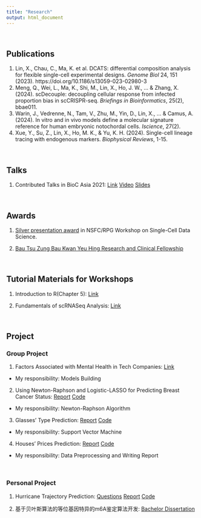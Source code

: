 ```yaml
---
title: "Research"
output: html_document
---
```


<br>

## Publications

1.	Lin, X., Chau, C., Ma, K. et al. DCATS: differential composition analysis for flexible single-cell experimental designs. *Genome Biol* 24, 151 (2023). https://doi.org/10.1186/s13059-023-02980-3
2.	Meng, Q., Wei, L., Ma, K., Shi, M., Lin, X., Ho, J. W., ... & Zhang, X. (2024). scDecouple: decoupling cellular response from infected proportion bias in scCRISPR-seq. *Briefings in Bioinformatics*, 25(2), bbae011.
3.	Warin, J., Vedrenne, N., Tam, V., Zhu, M., Yin, D., Lin, X., ... & Camus, A. (2024). In vitro and in vivo models define a molecular signature reference for human embryonic notochordal cells. *Iscience*, 27(2).
4.	Xue, Y., Su, Z., Lin, X., Ho, M. K., & Yu, K. H. (2024). Single-cell lineage tracing with endogenous markers. *Biophysical Reviews*, 1-15.

  <br>
 
## Talks

1. Contributed Talks in BioC Asia 2021: [Link](https://biocasia2021.bioconductor.org/contributions/) [Video](https://www.youtube.com/watch?v=_Fh3sp59ui0) [Slides](https://f1000research.com/slides/10-1119)

 <br>
 
## Awards

1. [Silver presentation award](./support_files/silver_award.pdf) in NSFC/RPG Workshop on Single-Cell Data Science.

2. [Bau Tsu Zung Bau Kwan Yeu Hing Research and Clinical Fellowship](https://scholar.aas.hku.hk/?action=showonesscheme&ss_id=471&backb=1)

 <br>
 
## Tutorial Materials for Workshops

1. Introduction to R(Chapter 5): [Link](https://holab-hku.github.io/R-workshop/)

2. Fundamentals of scRNASeq Analysis: [Link](https://holab-hku.github.io//Fundamental-scRNA/)

 <br>

## Project

### Group Project

1. Factors Associated with Mental Health in Tech Companies: [Link](https://runanon.github.io/final.github.io/) 

 * My responsibility: Models Building

2. Using Newton-Raphson and Logistic-LASSO for Predicting Breast Cancer Status: [Report](./support_files/Optimization_project.pdf)
[Code](https://github.com/thecbp/P8160_optimization_project)

 * My responsibility: Newton-Raphson Algorithm

3. Glasses' Type Prediction: [Report](./Glass_type_prediction.pdf)
[Code](https://github.com/runanon/p8106_final)

 * My responsibility: Support Vector Machine

4. Houses' Prices Prediction: [Report](./support_files/House_price_prediction.pdf)
[Code](https://github.com/runanon/P8106_MIDTERM_PROJECT)

 * My responsibility: Data Preprocessing and Writing Report
 
 <br>

### Personal Project

1. Hurricane Trajectory Prediction: [Questions](./support_files/hurricane_questions.pdf)
[Report](./support_files/hurricane_report.pdf)
[Code](https://github.com/linxy29/P8160_final_project)

2. 基于贝叶斯算法的等位基因特异的m6A鉴定算法开发: [Bachelor Dissertation](./support_files/毕业论文.pdf)


